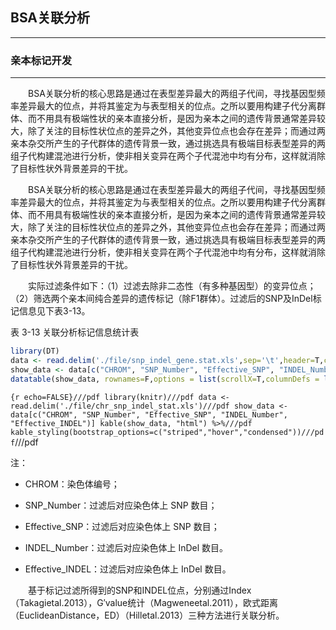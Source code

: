 ## BSA关联分析

***
 
### 亲本标记开发

***

<style>
img.inline-img {
    display:inline;
    width:auto;
}

img.independent-img {
    display:block;
    width:auto;
}
</style>
&emsp;&emsp;BSA关联分析的核心思路是通过在表型差异最大的两组子代间，寻找基因型频率差异最大的位点，并将其鉴定为与表型相关的位点。之所以要用构建子代分离群体、而不用具有极端性状的亲本直接分析，是因为亲本之间的遗传背景通常差异较大，除了关注的目标性状位点的差异之外，其他变异位点也会存在差异；而通过两亲本杂交所产生的子代群体的遗传背景一致，通过挑选具有极端目标表型差异的两组子代构建混池进行分析，使非相关变异在两个子代混池中均有分布，这样就消除了目标性状外背景差异的干扰。

&emsp;&emsp;BSA关联分析的核心思路是通过在表型差异最大的两组子代间，寻找基因型频率差异最大的位点，并将其鉴定为与表型相关的位点。之所以要用构建子代分离群体、而不用具有极端性状的亲本直接分析，是因为亲本之间的遗传背景通常差异较大，除了关注的目标性状位点的差异之外，其他变异位点也会存在差异；而通过两亲本杂交所产生的子代群体的遗传背景一致，通过挑选具有极端目标表型差异的两组子代构建混池进行分析，使非相关变异在两个子代混池中均有分布，这样就消除了目标性状外背景差异的干扰。

&emsp;&emsp;实际过滤条件如下：（1）过滤去除非二态性（有多种基因型）的变异位点；（2）筛选两个亲本间纯合差异的遗传标记（除F1群体）。过滤后的SNP及InDel标记信息见下表3-13。

<p class='mark'>表 3-13 关联分析标记信息统计表</p>

```r
library(DT)
data <- read.delim('./file/snp_indel_gene.stat.xls',sep='\t',header=T,check.names = F)
show_data <- data[c("CHROM", "SNP_Number", "Effective_SNP", "INDEL_Number", "Effective_INDEL")]
datatable(show_data, rownames=F,options = list(scrollX=T,columnDefs = list(list(className = 'dt-center',targets='_all'))))
```

```{r echo=FALSE}///pdf
library(knitr)///pdf
data <- read.delim('./file/chr_snp_indel_stat.xls')///pdf
show_data <- data[c("CHROM", "SNP_Number", "Effective_SNP", "INDEL_Number", "Effective_INDEL")]
kable(show_data, "html") %>%///pdf
kable_styling(bootstrap_options=c("striped","hover","condensed"))///pdf
```///pdf

<p class='mark1'>注：</p>

- <p class='mark1'>CHROM：染色体编号；</p>

- <p class='mark1'>SNP_Number：过滤后对应染色体上 SNP 数目；</p>

- <p class='mark1'>Effective_SNP：过滤后对应染色体上 SNP 数目；</p>

- <p class='mark1'>INDEL_Number：过滤后对应染色体上 InDel 数目。</p>

- <p class='mark1'>Effective_INDEL：过滤后对应染色体上 InDel 数目。</p>

&emsp;&emsp;基于标记过滤所得到的SNP和INDEL位点，分别通过Index（Takagietal.2013），G′value统计（Magweneetal.2011），欧式距离（EuclideanDistance，ED）（Hilletal.2013）三种方法进行关联分析。


